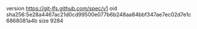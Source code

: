 version https://git-lfs.github.com/spec/v1
oid sha256:5e28a4467ac21d0cd99500e077b6b248aa84bbf347ae7ec02d7e1c6868081a4b
size 9284
